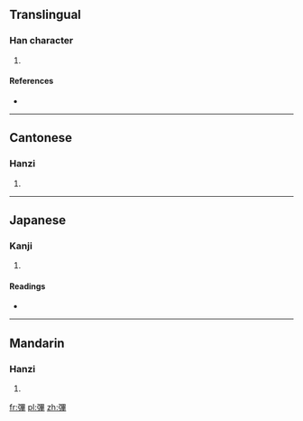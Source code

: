 ==Translingual==

===Han character===
{{Han char|rn=57|rad=弓|as=11|sn=14|four=1625<sub>4</sub>|canj=弓田廿十 (NWTJ)}}

# {{defn|Han|sort=弓11}}

====References====
* {{Han ref|kx=0360.310|dkj=09848|dj=0678.210|hdz=21001.210|uh=5F43|ud=24387|bh=E1BF|bd=57791}}

----

==Cantonese==

===Hanzi===
{{yue-hanzi|jyut=|y=bat1}}

# {{defn|lang=yue|sort=弓11}}

----

==Japanese==

===Kanji===
{{ja-kanji|grade=|rs=弓11}}

# {{defn|lang=ja|sort=弓11}}

====Readings====
* {{ja-readings|on=[[ひつ]] (hitsu), [[ひち]] (hichi)|kun=[[いる]] (iru), [[ゆみずる]] (yumizuru)}}

----

==Mandarin==

===Hanzi===
{{cmn-hanzi|pin=[[bì]] ([[bi4]]), [[tán]] ([[tan2]])|wg=pi<sup>4</sup>, t'an<sup>2</sup>}}

# {{defn|lang=cmn|sort=弓11}}

[[fr:彃]]
[[pl:彃]]
[[zh:彃]]